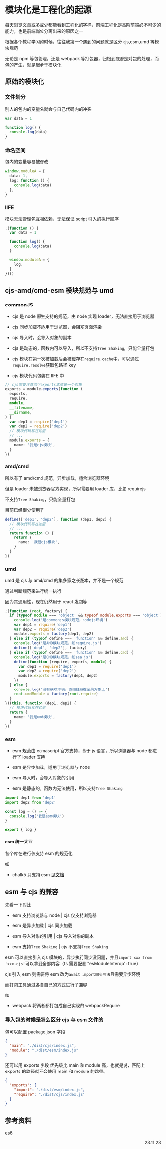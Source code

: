 # 模块化是工程化的起源

每天浏览文章或多或少都能看到工程化的字样，前端工程化是高阶前端必不可少的能力，也是前端岗位分离出来的原因之一

根据各个教程学习的时候，往往我第一个遇到的问题就是区分 cjs,esm,umd 等模块规范

无论是 npm 等包管理，还是 webpack 等打包器，归根到底都是对包的处理，而包的产生，就是起步于模块化

## 原始的模块化

### 文件划分

别人的包内的变量名就会与自己代码内的冲突

```ts
var data = 1

function log() {
  console.log(data)
}
```

### 命名空间

包内的变量容易被修改

```ts
window.moduleA = {
  data: 1,
  log: function () {
    console.log(data)
  },
}
```

### IIFE

模块无法管理包互相依赖，无法保证 script 引入的执行顺序

```ts
;(function () {
  var data = 1

  function log() {
    console.log(data)
  }

  window.moduleA = {
    log,
  }
})()
```

## cjs-amd/cmd-esm 模块规范与 umd

### commonJS

- cjs 是 node 原生支持的规范，由 node 实现 loader，无法直接用于浏览器

- cjs 同步加载不适用于浏览器，会阻塞页面渲染

- cjs 导入时，会导入对象的副本

- cjs 是动态的，函数内可以导入，所以不支持`Tree Shaking`，只能全量打包

- cjs 模块在第一次被加载后会被缓存在`require.cache`中，可以通过`require.resolve`获取包路径 key

- cjs 模块代码包装在 IIFE 中

```ts
// cjs需要注意两个exports本质是一个对象
exports = module.exports(function (
  exports,
  require,
  module,
  __filename,
  __dirname,
) {
  var dep1 = require('dep1')
  var dep2 = require('dep2')
  // 模块代码写在这里
  // ...
  module.exports = {
    name: '我是cjs模块',
  }
})
```

### amd/cmd

所以有了 amd/cmd 规范，异步加载，适合浏览器环境

但是 loader 未被浏览器官方实现，所以需要用 loader 库，比如 requirejs

不支持`Tree Shaking`，只能全量打包

目前已经很少使用了

```ts
define(['dep1', 'dep2'], function (dep1, dep2) {
  // 模块代码写在这里
  // ...
  return function () {
    return {
      name: '我是cjs模块',
    }
  }
})
```

### umd

umd 是 cjs 与 amd/cmd 的集多家之长版本，并不是一个规范

通过判断规范来进行统一执行

因为其通用性，现在仍然用于 react 发包等

```ts
;(function (root, factory) {
  if (typeof module === 'object' && typeof module.exports === 'object') {
    console.log('是commonjs模块规范，nodejs环境')
    var dep1 = require('dep1')
    var dep2 = require('dep2')
    module.exports = factory(dep1, dep2)
  } else if (typeof define === 'function' && define.amd) {
    console.log('是AMD模块规范，如require.js')
    define(['dep1', 'dep2'], factory)
  } else if (typeof define === 'function' && define.cmd) {
    console.log('是CMD模块规范，如sea.js')
    define(function (require, exports, module) {
      var dep1 = require('dep1')
      var dep2 = require('dep2')
      module.exports = factory(dep1, dep2)
    })
  } else {
    console.log('没有模块环境，直接挂载在全局对象上')
    root.umdModule = factory(root.require)
  }
})(this, function (dep1, dep2) {
  // 模块代码写在这里
  return {
    name: '我是umd模块',
  }
})
```

### esm

- esm 规范由 ecmascript 官方支持，基于 js 语言，所以浏览器与 node 都进行了 loader 支持

- esm 是异步加载，适用于浏览器与 node

- esm 导入时，会导入对象的引用

- esm 是静态的，函数内无法使用，所以支持`Tree Shaking`

```ts
import dep1 from 'dep1'
import dep2 from 'dep2'

const log = () => {
  console.log('我是esm模块')
}

export { log }
```

#### esm 统一大业

各个库在进行仅支持 esm 的规范化

如

- chalk5 只支持 esm [见文档](https://github.com/chalk/chalk)

## esm 与 cjs 的兼容

先看一下对比

- esm 支持浏览器与 node | cjs 仅支持浏览器

- esm 是异步加载 | cjs 同步加载

- esm 导入对象的引用 | cjs 导入对象的副本

- esm 支持`Tree Shaking` | cjs 不支持`Tree Shaking`

esm 可以直接引入 cjs 模块的，异步执行同步没问题，并且`import xxx from 'xxx.cjs'`可以拿到全部内容（ts 需要配置 "esModuleInterop": true）

cjs 引入 esm 则需要将 esm 改为`await import同步写法`且需要异步环境

而打包工具通过各自自己的方式进行了兼容

如

- webpack 将两者都打包成自己实现的 webpackRequire

### 导入包的时候是怎么区分 cjs 与 esm 文件的

包可以配置 package.json 字段

```json
{
  "main": "./dist/cjs/index.js",
  "module": "./dist/esm/index.js"
}
```

还可以用 exports 字段
优先级比 main 和 module 高，也就是说，匹配上 exports 的路径就不会使用 main 和 module 的路径。

```json
{
  "exports": {
    "import": "./dist/esm/index.js",
    "require": "./dist/cjs/index.js"
  }
}
```

## 参考资料

[es6](https://es6.ruanyifeng.com/#docs/module-loader)

<p align="right">23.11.23</p>
